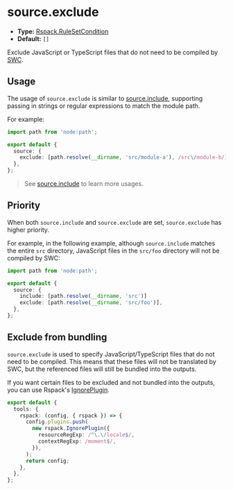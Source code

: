 # source.exclude

- **Type:** [Rspack.RuleSetCondition](https://rspack.rs/config/module#condition)
- **Default:** `[]`

Exclude JavaScript or TypeScript files that do not need to be compiled by [SWC](/guide/configuration/swc).

## Usage

The usage of `source.exclude` is similar to [source.include](https://rspack.rs/config/module#ruleexclude), supporting passing in strings or regular expressions to match the module path.

For example:

```ts title="rsbuild.config.ts"
import path from 'node:path';

export default {
  source: {
    exclude: [path.resolve(__dirname, 'src/module-a'), /src\/module-b/],
  },
};
```

> See [source.include](/config/source/include) to learn more usages.

## Priority

When both `source.include` and `source.exclude` are set, `source.exclude` has higher priority.

For example, in the following example, although `source.include` matches the entire `src` directory, JavaScript files in the `src/foo` directory will not be compiled by SWC:

```ts title="rsbuild.config.ts"
import path from 'node:path';

export default {
  source: {
    include: [path.resolve(__dirname, 'src')]
    exclude: [path.resolve(__dirname, 'src/foo')],
  },
};
```

## Exclude from bundling

`source.exclude` is used to specify JavaScript/TypeScript files that do not need to be compiled. This means that these files will not be translated by SWC, but the referenced files will still be bundled into the outputs.

If you want certain files to be excluded and not bundled into the outputs, you can use Rspack's [IgnorePlugin](https://rspack.rs/plugins/webpack/ignore-plugin).

```ts title="rsbuild.config.ts"
export default {
  tools: {
    rspack: (config, { rspack }) => {
      config.plugins.push(
        new rspack.IgnorePlugin({
          resourceRegExp: /^\.\/locale$/,
          contextRegExp: /moment$/,
        }),
      );
      return config;
    },
  },
};
```
